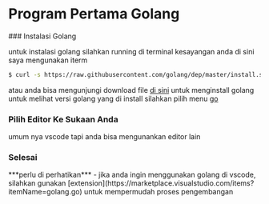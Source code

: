 
# Program Pertama Golang

<Steps>
### Instalasi Golang

untuk instalasi golang silahkan running di terminal kesayangan anda
di sini saya mengunakan iterm 

```bash
$ curl -s https://raw.githubusercontent.com/golang/dep/master/install.sh | sh
```

atau anda bisa mengunjungi download file [di sini](https://golang.org/dl/) untuk menginstall golang
untuk melihat versi golang yang di install silahkan pilih menu [go](https://golang.org/dl/)

### Pilih Editor Ke Sukaan Anda 
umum nya vscode tapi anda bisa mengunankan editor lain

### Selesai
<Callout emoji="ℹ️">
  ***perlu di perhatikan***
  - jika anda ingin menggunakan golang di vscode, silahkan gunakan [extension](https://marketplace.visualstudio.com/items?itemName=golang.go)
    untuk mempermudah proses pengembangan
</Callout>

</Steps>
